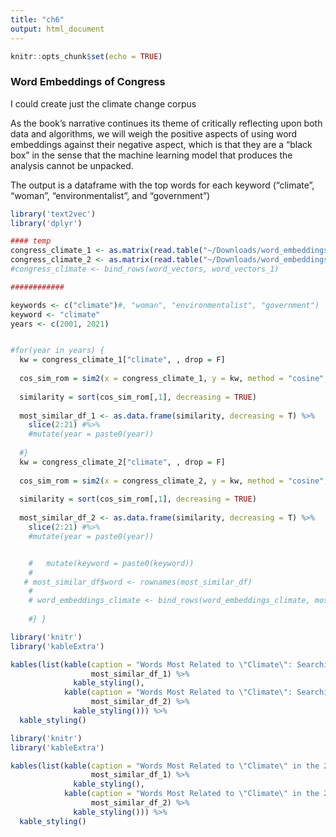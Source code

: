 ---
title: "ch6"
output: html_document
---

```{r setup, include=FALSE}
knitr::opts_chunk$set(echo = TRUE)
```

### Word Embeddings of Congress

I could create just the climate change corpus


As the book’s narrative continues its theme of critically reflecting upon both data and algorithms, we will weigh the positive aspects of using word embeddings against their negative aspect, which is that they are a “black box” in the sense that the machine learning model that produces the analysis cannot be unpacked.   


The output is a dataframe with the top words for each keyword ("climate", "woman", "environmentalist", and "government")

```{r}
library('text2vec')
library('dplyr')

#### temp 
congress_climate_1 <- as.matrix(read.table("~/Downloads/word_embeddings/congress_climate_2001_2001.txt", as.is = TRUE))
congress_climate_2 <- as.matrix(read.table("~/Downloads/word_embeddings/congress_climate_2021_2021.txt", as.is = TRUE))
#congress_climate <- bind_rows(word_vectors, word_vectors_1)

############

keywords <- c("climate")#, "woman", "environmentalist", "government")
keyword <- "climate"
years <- c(2001, 2021)


#for(year in years) {
  kw = congress_climate_1["climate", , drop = F]
  
  cos_sim_rom = sim2(x = congress_climate_1, y = kw, method = "cosine", norm = "l2")
  
  similarity = sort(cos_sim_rom[,1], decreasing = TRUE)
  
  most_similar_df_1 <- as.data.frame(similarity, decreasing = T) %>%
    slice(2:21) #%>%
    #mutate(year = paste0(year))
  
  #}
  kw = congress_climate_2["climate", , drop = F]
  
  cos_sim_rom = sim2(x = congress_climate_2, y = kw, method = "cosine", norm = "l2")
  
  similarity = sort(cos_sim_rom[,1], decreasing = TRUE)
  
  most_similar_df_2 <- as.data.frame(similarity, decreasing = T) %>%
    slice(2:21) #%>%
    #mutate(year = paste0(year))


    #   mutate(keyword = paste0(keyword))
    # 
   # most_similar_df$word <- rownames(most_similar_df) 
    # 
    # word_embeddings_climate <- bind_rows(word_embeddings_climate, most_similar_df) 
    
    #} }
```


```{r, eval = F}
library('knitr')
library('kableExtra')

kables(list(kable(caption = "Words Most Related to \"Climate\": Searching the 2001 Congressional Records",
                  most_similar_df_1) %>% 
              kable_styling(),
            kable(caption = "Words Most Related to \"Climate\": Searching the 2021 Congressional Records",
                  most_similar_df_2) %>% 
              kable_styling())) %>% 
  kable_styling()
```

```{r, echo = F}
library('knitr')
library('kableExtra')

kables(list(kable(caption = "Words Most Related to \"Climate\" in the 2001 Congressional Records",
                  most_similar_df_1) %>% 
              kable_styling(),
            kable(caption = "Words Most Related to \"Climate\" in the 2001 Congressional Records",
                  most_similar_df_2) %>% 
              kable_styling())) %>% 
  kable_styling()
```



